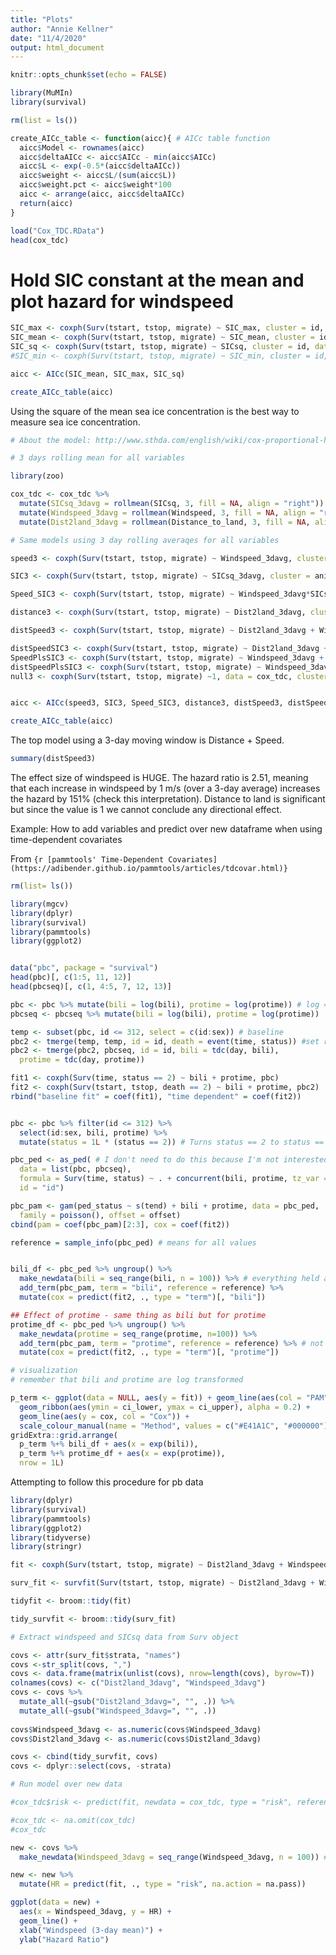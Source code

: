```yaml
---
title: "Plots"
author: "Annie Kellner"
date: "11/4/2020"
output: html_document
---
```


```r
knitr::opts_chunk$set(echo = FALSE)

library(MuMIn)
library(survival)

rm(list = ls())

```

```r

create_AICc_table <- function(aicc){ # AICc table function
  aicc$Model <- rownames(aicc)
  aicc$deltaAICc <- aicc$AICc - min(aicc$AICc) 
  aicc$L <- exp(-0.5*(aicc$deltaAICc))
  aicc$weight <- aicc$L/(sum(aicc$L))
  aicc$weight.pct <- aicc$weight*100
  aicc <- arrange(aicc, aicc$deltaAICc)
  return(aicc)
}

```



```r

load("Cox_TDC.RData")
head(cox_tdc)

```

# Hold SIC constant at the mean and plot hazard for windspeed

```r

SIC_max <- coxph(Surv(tstart, tstop, migrate) ~ SIC_max, cluster = id, data = cox_tdc) # This is the mean value of the maximum sea ice concentration over all observations in one day
SIC_mean <- coxph(Surv(tstart, tstop, migrate) ~ SIC_mean, cluster = id, data = cox_tdc)
SIC_sq <- coxph(Surv(tstart, tstop, migrate) ~ SICsq, cluster = id, data = cox_tdc)
#SIC_min <- coxph(Surv(tstart, tstop, migrate) ~ SIC_min, cluster = id, data = cox_tdc) # Does not converge

aicc <- AICc(SIC_mean, SIC_max, SIC_sq)

create_AICc_table(aicc) 

```

Using the square of the mean sea ice concentration is the best way to measure sea ice concentration.

```r

# About the model: http://www.sthda.com/english/wiki/cox-proportional-hazards-model

# 3 days rolling mean for all variables

library(zoo)

cox_tdc <- cox_tdc %>%
  mutate(SICsq_3davg = rollmean(SICsq, 3, fill = NA, align = "right")) %>%
  mutate(Windspeed_3davg = rollmean(Windspeed, 3, fill = NA, align = "right")) %>%
  mutate(Dist2land_3davg = rollmean(Distance_to_land, 3, fill = NA, align = "right"))

# Same models using 3 day rolling averaqes for all variables

speed3 <- coxph(Surv(tstart, tstop, migrate) ~ Windspeed_3davg, cluster= animal, data = cox_tdc)

SIC3 <- coxph(Surv(tstart, tstop, migrate) ~ SICsq_3davg, cluster = animal, data = cox_tdc)

Speed_SIC3 <- coxph(Surv(tstart, tstop, migrate) ~ Windspeed_3davg*SICsq_3davg, cluster = animal , data = cox_tdc)

distance3 <- coxph(Surv(tstart, tstop, migrate) ~ Dist2land_3davg, cluster = animal , data = cox_tdc)

distSpeed3 <- coxph(Surv(tstart, tstop, migrate) ~ Dist2land_3davg + Windspeed_3davg, cluster = animal, data = cox_tdc)

distSpeedSIC3 <- coxph(Surv(tstart, tstop, migrate) ~ Dist2land_3davg + Windspeed_3davg * SICsq_3davg, cluster = animal, data = cox_tdc)
SpeedPlsSIC3 <- coxph(Surv(tstart, tstop, migrate) ~ Windspeed_3davg + SICsq_3davg, cluster = animal, data = cox_tdc)
distSpeedPlsSIC3 <- coxph(Surv(tstart, tstop, migrate) ~ Windspeed_3davg + SICsq_3davg + Dist2land_3davg, cluster = animal, data = cox_tdc)
null3 <- coxph(Surv(tstart, tstop, migrate) ~1, data = cox_tdc, cluster = animal)


aicc <- AICc(speed3, SIC3, Speed_SIC3, distance3, distSpeed3, distSpeedSIC3, SpeedPlsSIC3, distSpeedPlsSIC3, null3)

create_AICc_table(aicc)

```

The top model using a 3-day moving window is Distance + Speed.

```r

summary(distSpeed3)
```

The effect size of windspeed is HUGE. The hazard ratio is 2.51, meaning that each increase in windspeed by 1 m/s (over a 3-day average) increases the hazard by 151% (check this interpretation). Distance to land is significant but since the value is 1 we cannot conclude any directional effect. 



Example: How to add variables and predict over new dataframe when using time-dependent covariates

From ```{r [pammtools' Time-Dependent Covariates](https://adibender.github.io/pammtools/articles/tdcovar.html)}``` 

```r

rm(list= ls())

library(mgcv)
library(dplyr)
library(survival)
library(pammtools)
library(ggplot2)


data("pbc", package = "survival")
head(pbc)[, c(1:5, 11, 12)]
head(pbcseq)[, c(1, 4:5, 7, 12, 13)]

pbc <- pbc %>% mutate(bili = log(bili), protime = log(protime)) # log = e^x = y; y = bili
pbcseq <- pbcseq %>% mutate(bili = log(bili), protime = log(protime))

temp <- subset(pbc, id <= 312, select = c(id:sex)) # baseline
pbc2 <- tmerge(temp, temp, id = id, death = event(time, status)) #set range
pbc2 <- tmerge(pbc2, pbcseq, id = id, bili = tdc(day, bili),
  protime = tdc(day, protime))

fit1 <- coxph(Surv(time, status == 2) ~ bili + protime, pbc)
fit2 <- coxph(Surv(tstart, tstop, death == 2) ~ bili + protime, pbc2)
rbind("baseline fit" = coef(fit1), "time dependent" = coef(fit2))


pbc <- pbc %>% filter(id <= 312) %>%
  select(id:sex, bili, protime) %>%
  mutate(status = 1L * (status == 2)) # Turns status == 2 to status == 1

pbc_ped <- as_ped( # I don't need to do this because I'm not interested in piecewise exponential data
  data = list(pbc, pbcseq),
  formula = Surv(time, status) ~ . + concurrent(bili, protime, tz_var = "day"),
  id = "id")

pbc_pam <- gam(ped_status ~ s(tend) + bili + protime, data = pbc_ped,
  family = poisson(), offset = offset)
cbind(pam = coef(pbc_pam)[2:3], cox = coef(fit2))

reference = sample_info(pbc_ped) # means for all values


bili_df <- pbc_ped %>% ungroup() %>%
  make_newdata(bili = seq_range(bili, n = 100)) %>% # everything held at average except bili
  add_term(pbc_pam, term = "bili", reference = reference) %>%
  mutate(cox = predict(fit2, ., type = "term")[, "bili"])

## Effect of protime - same thing as bili but for protime
protime_df <- pbc_ped %>% ungroup() %>%
  make_newdata(protime = seq_range(protime, n=100)) %>%
  add_term(pbc_pam, term = "protime", reference = reference) %>% # not needed when just using coxph?
  mutate(cox = predict(fit2, ., type = "term")[, "protime"])

# visualization
# remember that bili and protime are log transformed

p_term <- ggplot(data = NULL, aes(y = fit)) + geom_line(aes(col = "PAM")) +
  geom_ribbon(aes(ymin = ci_lower, ymax = ci_upper), alpha = 0.2) +
  geom_line(aes(y = cox, col = "Cox")) +
  scale_colour_manual(name = "Method", values = c("#E41A1C", "#000000"))
gridExtra::grid.arrange(
  p_term %+% bili_df + aes(x = exp(bili)),
  p_term %+% protime_df + aes(x = exp(protime)),
  nrow = 1L)
```

Attempting to follow this procedure for pb data

```r

library(dplyr)
library(survival)
library(pammtools)
library(ggplot2)
library(tidyverse)
library(stringr)

fit <- coxph(Surv(tstart, tstop, migrate) ~ Dist2land_3davg + Windspeed_3davg, cluster = animal, data = cox_tdc) # Model = DistSpeed3

surv_fit <- survfit(Surv(tstart, tstop, migrate) ~ Dist2land_3davg + Windspeed_3davg, cluster = animal, data = cox_tdc)

tidyfit <- broom::tidy(fit)

tidy_survfit <- broom::tidy(surv_fit)

# Extract windspeed and SICsq data from Surv object

covs <- attr(surv_fit$strata, "names")
covs <-str_split(covs, ",")
covs <- data.frame(matrix(unlist(covs), nrow=length(covs), byrow=T))
colnames(covs) <- c("Dist2land_3davg", "Windspeed_3davg")
covs <- covs %>%
  mutate_all(~gsub("Dist2land_3davg=", "", .)) %>%
  mutate_all(~gsub("Windspeed_3davg=", "", .))
 
covs$Windspeed_3davg <- as.numeric(covs$Windspeed_3davg)
covs$Dist2land_3davg <- as.numeric(covs$Dist2land_3davg)

covs <- cbind(tidy_survfit, covs)
covs <- dplyr::select(covs, -strata)

# Run model over new data

#cox_tdc$risk <- predict(fit, newdata = cox_tdc, type = "risk", reference = "sample", na.action = na.pass) 

#cox_tdc <- na.omit(cox_tdc)
#cox_tdc

new <- covs %>% 
  make_newdata(Windspeed_3davg = seq_range(Windspeed_3davg, n = 100)) # holds all variables constant

new <- new %>%
  mutate(HR = predict(fit, ., type = "risk", na.action = na.pass))

ggplot(data = new) + 
  aes(x = Windspeed_3davg, y = HR) + 
  geom_line() + 
  xlab("Windspeed (3-day mean)") + 
  ylab("Hazard Ratio")

```

